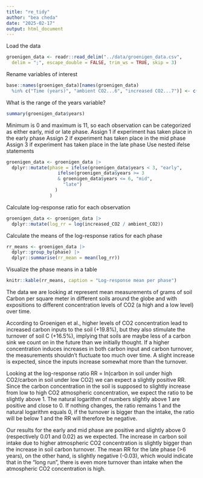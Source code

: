 ```yaml
---
title: "re_tidy"
author: "bea cheda"
date: "2025-02-17"
output: html_document
---
```


Load the data
```r
groenigen_data <- readr::read_delim("../data/groenigen_data.csv", 
  delim = ";", escape_double = FALSE, trim_ws = TRUE, skip = 3)
```

Rename variables of interest
```r
base::names(groenigen_data)[names(groenigen_data)
  %in% c("Time (years)", "ambient CO2...6", "increased CO2...7")] <- c("years",      "ambient_CO2", "increased_CO2")

``` 

What is the range of the years variable?
```r
summary(groenigen_data$years)
```

Minimum is 0 and maximum is 11, so each observation can be categorized as
either early, mid or late phase.
Assign 1 if experiment has taken place in the early phase
Assign 2 if experiment has taken place in the mid phase
Assign 3 if experiment has taken place in the late phase
Use nested ifelse statements
```r
groenigen_data <- groenigen_data |>
  dplyr::mutate(phase = ifelse(groenigen_data$years < 3, "early",
                   ifelse(groenigen_data$years >= 3 
                   & groenigen_data$years <= 6, "mid",
                     "late")
                  )
                )
```


Calculate log-response ratio for each observation
```r
groenigen_data <- groenigen_data |> 
  dplyr::mutate(log_rr = log(increased_CO2 / ambient_CO2))
```

Calculate the means of the log-response ratios for each phase
```r
rr_means <- groenigen_data |> 
  dplyr::group_by(phase) |> 
  dplyr::summarise(rr_mean = mean(log_rr))
```

Visualize the phase means in a table
```r

knitr::kable(rr_means, caption = "Log-response mean per phase")

```
The data we are looking at represent mean measurements of grams of soil Carbon 
per square meter in different soils around the globe and with expositions to
different concentration levels of CO2 (a high and a low level) over time.

According to Groenigen et al., higher levels of CO2 concentration lead to
increased carbon inputs to the soil (+19.8%), but they also stimulate the turnover 
of soil C (+16.5%), implying that soils are maybe less of a carbon sink we count
on in the future than we initially thought. If a higher concentration induces
increases in both carbon input and carbon turnover, the measurements shouldn't
fluctuate too much over time. A slight increase is expected, since the inputs
increase somewhat more than the turnover.

Looking at the log-response ratio
RR = ln(carbon in soil under high CO2/carbon in soil under low CO2)
we can expect a slightly positive RR. Since the carbon concentration in the soil
is supposed to slightly increase from low to high CO2 atmospheric concentration,
we expect the ratio to be slightly above 1. The natural logarithm of numbers
slightly above 1 are positive and close to 0. If nothing changes, the ratio 
remains 1 and the natural logarithm equals 0, if the turnover is bigger than
the intake, the ratio will be below 1 and the RR will therefore be negative.

Our results for the early and mid phase are positive and slightly above 0 
(respectively 0.01 and 0.02) as we expected. The increase in carbon soil intake
due to higher atmospheric CO2 concentration is slightly bigger than the increase 
in soil carbon turnover.
The mean RR for the late phase (>6 years), on the other hand, is slightly
negative (-0.03), which would indicate that in the "long run", there is even
more turnover than intake when the atmospheric CO2 concentration is high.
